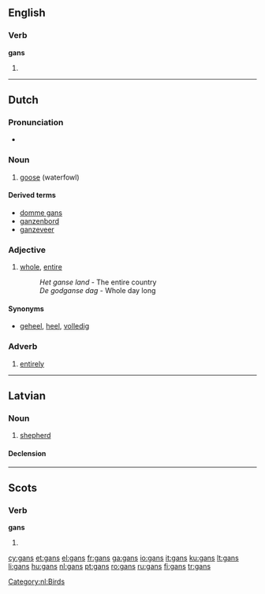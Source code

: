 {{also|Gans}}
==English==

===Verb===
'''gans'''

# {{Geordie}} {{third-person singular of|[[gan]]}}

----

==Dutch==

===Pronunciation===
* {{audio|Nl-gans.ogg|audio}}

===Noun===
{{nl-noun|g=f|ganzen|gansje|dimpl=gansjes}}

# [[goose]] (waterfowl)

[[Category:nl:Birds]]

====Derived terms====
* [[domme gans]]
* [[ganzenbord]]
* [[ganzeveer]]

===Adjective===
{{nl-adj|ganse|-}}

# [[whole]], [[entire]]
#:''Het ganse land'' - The entire country
#:''De godganse dag'' - Whole day long

====Synonyms====
* [[geheel]], [[heel]], [[volledig]]

===Adverb===
{{infl|nl|adverb}}

# [[entirely]]

----

==Latvian==

===Noun===
{{infl|lv|noun|gender=m}}

# [[shepherd]]

====Declension====
{{lv-noun-d1|gan|s}}

----

==Scots==

===Verb===
'''gans'''

# {{third-person singular of|[[gan#Scots|gan]]|lang=Scots}}

[[cy:gans]]
[[et:gans]]
[[el:gans]]
[[fr:gans]]
[[ga:gans]]
[[io:gans]]
[[it:gans]]
[[ku:gans]]
[[lt:gans]]
[[li:gans]]
[[hu:gans]]
[[nl:gans]]
[[pt:gans]]
[[ro:gans]]
[[ru:gans]]
[[fi:gans]]
[[tr:gans]]
